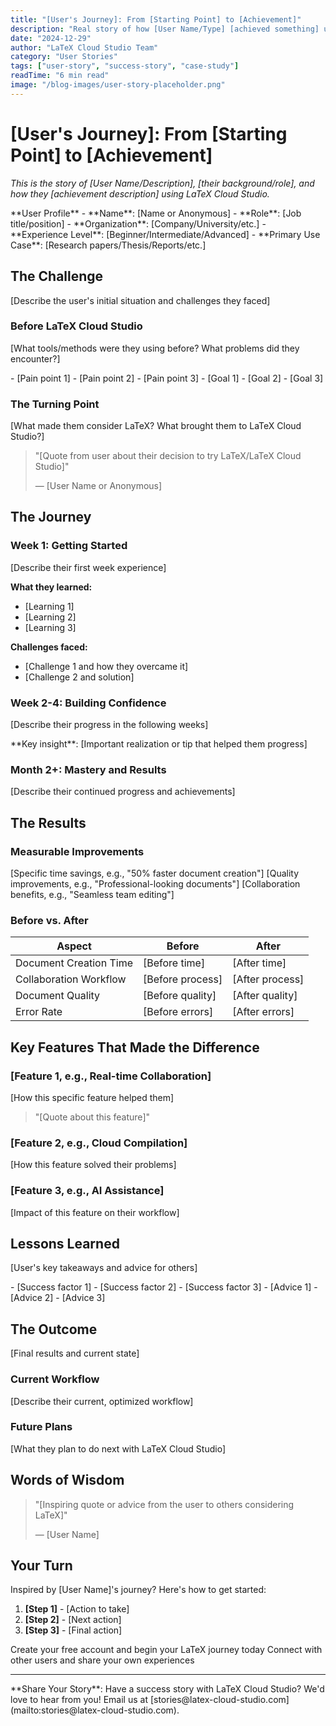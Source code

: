 ```yaml
---
title: "[User's Journey]: From [Starting Point] to [Achievement]"
description: "Real story of how [User Name/Type] [achieved something] using LaTeX Cloud Studio"
date: "2024-12-29"
author: "LaTeX Cloud Studio Team"
category: "User Stories"
tags: ["user-story", "success-story", "case-study"]
readTime: "6 min read"
image: "/blog-images/user-story-placeholder.png"
---
```


# [User's Journey]: From [Starting Point] to [Achievement]

*This is the story of [User Name/Description], [their background/role], and how they [achievement description] using LaTeX Cloud Studio.*

<Info>
**User Profile**
- **Name**: [Name or Anonymous]
- **Role**: [Job title/position]
- **Organization**: [Company/University/etc.]
- **Experience Level**: [Beginner/Intermediate/Advanced]
- **Primary Use Case**: [Research papers/Thesis/Reports/etc.]
</Info>

## The Challenge

[Describe the user's initial situation and challenges they faced]

### Before LaTeX Cloud Studio

[What tools/methods were they using before? What problems did they encounter?]

<CardGroup cols={2}>
<Card title="Pain Points" icon="exclamation-triangle">
- [Pain point 1]
- [Pain point 2]
- [Pain point 3]
</Card>
<Card title="Goals" icon="target">
- [Goal 1]
- [Goal 2]
- [Goal 3]
</Card>
</CardGroup>

### The Turning Point

[What made them consider LaTeX? What brought them to LaTeX Cloud Studio?]

> "[Quote from user about their decision to try LaTeX/LaTeX Cloud Studio]"
> 
> — [User Name or Anonymous]

## The Journey

### Week 1: Getting Started

[Describe their first week experience]

**What they learned:**
- [Learning 1]
- [Learning 2]
- [Learning 3]

**Challenges faced:**
- [Challenge 1 and how they overcame it]
- [Challenge 2 and solution]

### Week 2-4: Building Confidence

[Describe their progress in the following weeks]

<Tip>
**Key insight**: [Important realization or tip that helped them progress]
</Tip>

### Month 2+: Mastery and Results

[Describe their continued progress and achievements]

## The Results

### Measurable Improvements

<CardGroup cols={3}>
<Card title="Time Saved" icon="clock">
[Specific time savings, e.g., "50% faster document creation"]
</Card>
<Card title="Quality Boost" icon="star">
[Quality improvements, e.g., "Professional-looking documents"]
</Card>
<Card title="Collaboration" icon="users">
[Collaboration benefits, e.g., "Seamless team editing"]
</Card>
</CardGroup>

### Before vs. After

| Aspect | Before | After |
|--------|--------|-------|
| Document Creation Time | [Before time] | [After time] |
| Collaboration Workflow | [Before process] | [After process] |
| Document Quality | [Before quality] | [After quality] |
| Error Rate | [Before errors] | [After errors] |

## Key Features That Made the Difference

### [Feature 1, e.g., Real-time Collaboration]

[How this specific feature helped them]

> "[Quote about this feature]"

### [Feature 2, e.g., Cloud Compilation]

[How this feature solved their problems]

### [Feature 3, e.g., AI Assistance]

[Impact of this feature on their workflow]

## Lessons Learned

[User's key takeaways and advice for others]

<CardGroup cols={2}>
<Card title="What Worked" icon="check-circle">
- [Success factor 1]
- [Success factor 2]
- [Success factor 3]
</Card>
<Card title="Advice for Others" icon="lightbulb">
- [Advice 1]
- [Advice 2]
- [Advice 3]
</Card>
</CardGroup>

## The Outcome

[Final results and current state]

### Current Workflow

[Describe their current, optimized workflow]

### Future Plans

[What they plan to do next with LaTeX Cloud Studio]

## Words of Wisdom

> "[Inspiring quote or advice from the user to others considering LaTeX]"
> 
> — [User Name]

## Your Turn

Inspired by [User Name]'s journey? Here's how to get started:

1. **[Step 1]** - [Action to take]
2. **[Step 2]** - [Next action]
3. **[Step 3]** - [Final action]

<CardGroup cols={2}>
<Card title="Start Your Journey" icon="rocket" href="https://latex-cloud-studio.com/signup">
Create your free account and begin your LaTeX journey today
</Card>
<Card title="Join the Community" icon="users" href="https://community.latex-cloud-studio.com">
Connect with other users and share your own experiences
</Card>
</CardGroup>

---

<Info>
**Share Your Story**: Have a success story with LaTeX Cloud Studio? We'd love to hear from you! Email us at [stories@latex-cloud-studio.com](mailto:stories@latex-cloud-studio.com).
</Info>